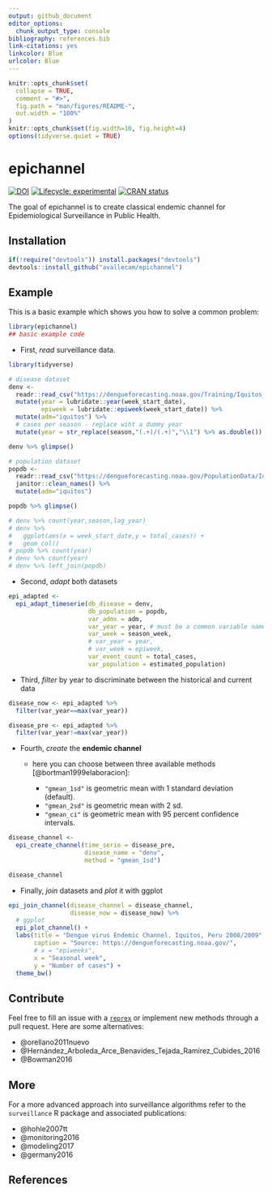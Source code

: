 ```yaml
---
output: github_document
editor_options: 
  chunk_output_type: console
bibliography: references.bib
link-citations: yes
linkcolor: Blue
urlcolor: Blue
---
```


<!-- README.md is generated from README.Rmd. Please edit that file -->

```r
knitr::opts_chunk$set(
  collapse = TRUE,
  comment = "#>",
  fig.path = "man/figures/README-",
  out.width = "100%"
)
knitr::opts_chunk$set(fig.width=10, fig.height=4)
options(tidyverse.quiet = TRUE)
```
# epichannel

<!-- badges: start -->
[![DOI](https://zenodo.org/badge/292998559.svg)](https://zenodo.org/badge/latestdoi/292998559)
[![Lifecycle: experimental](https://img.shields.io/badge/lifecycle-experimental-orange.svg)](https://www.tidyverse.org/lifecycle/#experimental)
[![CRAN status](https://www.r-pkg.org/badges/version/epichannel)](https://cran.r-project.org/package=epichannel)
<!-- badges: end -->

The goal of epichannel is to create classical endemic channel for Epidemiological Surveillance in Public Health.

## Installation

<!-- You can install the released version of epichannel from [CRAN](https://CRAN.R-project.org) with: install.packages("epichannel") -->

``` r
if(!require("devtools")) install.packages("devtools")
devtools::install_github("avallecam/epichannel")
```

## Example

This is a basic example which shows you how to solve a common problem:

```r
library(epichannel)
## basic example code
```

- First, _read_ surveillance data.

```r
library(tidyverse)

# disease dataset
denv <-
  readr::read_csv("https://dengueforecasting.noaa.gov/Training/Iquitos_Training_Data.csv") %>%
  mutate(year = lubridate::year(week_start_date),
         epiweek = lubridate::epiweek(week_start_date)) %>%
  mutate(adm="iquitos") %>%
  # cases per season - replace wiht a dummy year
  mutate(year = str_replace(season,"(.+)/(.+)","\\1") %>% as.double())

denv %>% glimpse()

# population dataset
popdb <-
  readr::read_csv("https://dengueforecasting.noaa.gov/PopulationData/Iquitos_Population_Data.csv") %>%
  janitor::clean_names() %>%
  mutate(adm="iquitos")

popdb %>% glimpse()
```

```r
# denv %>% count(year,season,lag_year)
# denv %>%
#   ggplot(aes(x = week_start_date,y = total_cases)) +
#   geom_col()
# popdb %>% count(year)
# denv %>% count(year)
# denv %>% left_join(popdb)
```

- Second, _adapt_ both datasets

```r
epi_adapted <-
  epi_adapt_timeserie(db_disease = denv,
                      db_population = popdb,
                      var_admx = adm,
                      var_year = year, # must be a common variable name between datasets
                      var_week = season_week,
                      # var_year = year, 
                      # var_week = epiweek,
                      var_event_count = total_cases,
                      var_population = estimated_population)
```

- Third, _filter_ by year to discriminate between the historical and current data 

```r
disease_now <- epi_adapted %>%
  filter(var_year==max(var_year))

disease_pre <- epi_adapted %>%
  filter(var_year!=max(var_year))
```

- Fourth, _create_ the __endemic channel__

  + here you can choose between three available methods [@bortman1999elaboracion]:
    
    + `"gmean_1sd"` is geometric mean with 1 standard deviation (default). 
    + `"gmean_2sd"` is geometric mean with 2 sd. 
    + `"gmean_ci"` is geometric mean with 95 percent confidence intervals.

```r
disease_channel <-
  epi_create_channel(time_serie = disease_pre,
                     disease_name = "denv",
                     method = "gmean_1sd")

disease_channel

```

- Finally, _join_ datasets and _plot_ it with ggplot

```r
epi_join_channel(disease_channel = disease_channel,
                 disease_now = disease_now) %>%
  # ggplot
  epi_plot_channel() +
  labs(title = "Dengue virus Endemic Channel. Iquitos, Peru 2008/2009",
       caption = "Source: https://dengueforecasting.noaa.gov/",
       # x = "epiweeks",
       x = "Seasonal week",
       y = "Number of cases") +
  theme_bw()
```

## Contribute

Feel free to fill an issue with a [`reprex`](https://reprex.tidyverse.org/) or implement new methods through a pull request. Here are some alternatives:

- @orellano2011nuevo
- @Hernández_Arboleda_Arce_Benavides_Tejada_Ramírez_Cubides_2016
- @Bowman2016

## More

For a more advanced approach into surveillance algorithms refer to the `surveillance` R package and associated publications:

- @hohle2007tt
- @monitoring2016
- @modeling2017
- @germany2016

## References


